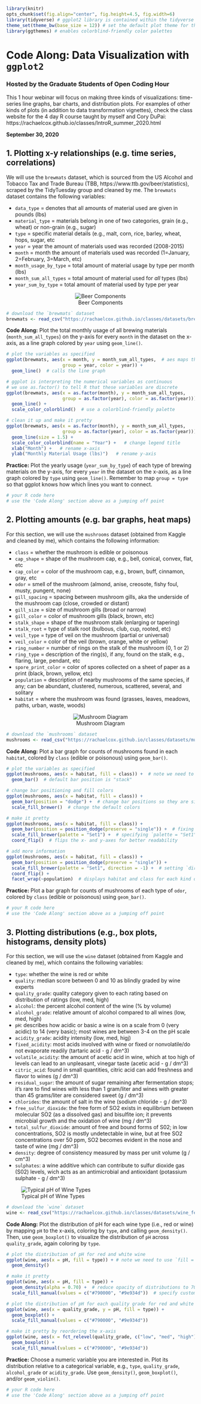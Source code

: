 ```r
library(knitr)
opts_chunk$set(fig.align="center", fig.height=4.5, fig.width=6)
library(tidyverse) # ggplot2 library is contained within the tidyverse
theme_set(theme_bw(base_size = 12)) # set the default plot theme for the ggplot2
library(ggthemes) # enables colorblind-friendly color palettes
```
# Code Along: Data Visualization with `ggplot2`
### Hosted by the Graduate Students of Open Coding Hour

This 1 hour webinar will focus on making three kinds of visualizations: time-series line graphs, bar charts, and distribution plots. For examples of other kinds of plots (in addition to data transformation vignettes), check the class website for the 4 day R course taught by myself and Cory DuPai: https://rachaelcox.github.io/classes/IntroR_summer_2020.html

**September 30, 2020**

## 1. Plotting x-y relationships (e.g. time series, correlations)

We will use the `brewmats` dataset, which is sourced from the US Alcohol and Tobacco Tax and Trade Bureau (TBB, https://www.ttb.gov/beer/statistics), scraped by the TidyTuesday group and cleaned by me. The `brewmats` dataset contains the following variables:

* `data_type` = denotes that all amounts of material used are given in pounds (lbs)
* `material_type` = materials belong in one of two categories, grain (e.g., wheat) or non-grain (e.g., sugar)
* `type` = specific material details (e.g., malt, corn, rice, barley, wheat, hops, sugar, etc
* `year` = year the amount of materials used was recorded (2008-2015)
* `month` = month the amount of materials used was recorded (1=January, 2=February, 3=March, etc)
* `month_usage_by_type` = total amount of material usage by type per month (lbs) 
* `month_sum_all_types` = total amount of material used for *all* types (lbs)
* `year_sum_by_type` = total amount of material used by type per year

<center>
![Beer Components](whats-in-beer.jpg)
</center>

```r
# download the `brewmats` dataset
brewmats <- read_csv("https://rachaelcox.github.io/classes/datasets/brewmats.csv")
```

**Code Along:** Plot the total monthly usage of all brewing materials (`month_sum_all_types`) on the y-axis for every `month` in the dataset on the x-axis, as a line graph colored by `year` using `geom_line()`.

```r
# plot the variables as specified
ggplot(brewmats, aes(x = month, y = month_sum_all_types,  # aes maps the variables
                     group = year, color = year)) +
  geom_line()  # calls the line graph

# ggplot is interpreting the numerical variables as continuous
# we use as.factor() to tell R that these variables are discrete
ggplot(brewmats, aes(x = as.factor(month), y = month_sum_all_types,
                     group = as.factor(year), color = as.factor(year))) +
  geom_line() +
  scale_color_colorblind()  # use a colorblind-friendly palette

# clean it up and make it pretty
ggplot(brewmats, aes(x = as.factor(month), y = month_sum_all_types,
                     group = as.factor(year), color = as.factor(year))) +
  geom_line(size = 1.5) +
  scale_color_colorblind(name = "Year") +   # change legend title
  xlab("Month") +   # rename x-axis
  ylab("Monthly Material Usage (lbs)")   # rename y-axis
```

**Practice:** Plot the yearly usage (`year_sum_by_type`) of each type of brewing materials on the y-axis, for every `year` in the dataset on the x-axis, as a line graph colored by `type` using `geom_line()`. Remember to map `group = type` so that ggplot knows how which lines you want to connect.

```r
# your R code here
# use the 'Code Along' section above as a jumping off point
```

## 2. Plotting amounts (e.g. bar graphs, heat maps)

For this section, we will use the `mushrooms` dataset (obtained from Kaggle and cleaned by me), which contains the following information:

* `class` = whether the mushroom is edible or poisonous
* `cap_shape` = shape of the mushroom cap, e.g., bell, conical, convex, flat, etc
* `cap_color` = color of the mushroom cap, e.g., brown, buff, cinnamon, gray, etc
* `odor` = smell of the mushroom (almond, anise, creosote, fishy foul, musty, pungent, none)
* `gill_spacing` = spacing between mushroom gills, aka the underside of the mushroom cap (close, crowded or distant)
* `gill_size` = size of mushroom gills (broad or narrow)
* `gill_color` = color of mushroom gills (black, brown, etc)
* `stalk_shape` = shape of the mushroom stalk (enlarging or tapering)
* `stalk_root` = type of stalk root (bulbous, club, cup, rooted, etc)
* `veil_type` = type of veil on the mushroom (partial or universal)
* `veil_color` = color of the veil (brown, orange, white or yellow)
* `ring_number` = number of rings on the stalk of the mushroom (0, 1 or 2)
* `ring_type` = description of the ring(s), if any, found on the stalk, e.g., flaring, large, pendant, etc
* `spore_print_color` = color of spores collected on a sheet of paper as a print (black, brown, yellow, etc)
* `population` = description of nearby mushrooms of the same species, if any; can be abundant, clustered, numerous, scattered, several, and solitary
* `habitat` = where the mushroom was found (grasses, leaves, meadows, paths, urban, waste, woods)

<center>
![Mushroom Diagram](parts-of-a-mushroom.gif)
</center>

```r
# download the `mushrooms` dataset
mushrooms <- read_csv("https://rachaelcox.github.io/classes/datasets/mushrooms.csv")
```

**Code Along:** Plot a bar graph for counts of mushrooms found in each `habitat`, colored by `class` (edible or poisonous) using `geom_bar()`.

```r
# plot the variables as specified
ggplot(mushrooms, aes(x = habitat, fill = class)) +  # note we need to use `fill =` instead of `color =` for this kind of plot
  geom_bar()  # default bar position is "stack"

# change bar positioning and fill colors
ggplot(mushrooms, aes(x = habitat, fill = class)) +
  geom_bar(position = "dodge") +  # change bar positions so they are side-by-side
  scale_fill_brewer()  # change the default colors

# make it pretty
ggplot(mushrooms, aes(x = habitat, fill = class)) +
  geom_bar(position = position_dodge(preserve = "single")) +  # fixing bar width requires this special function
  scale_fill_brewer(palette = "Set1") +  # specifying `palette = "Set1"` sets a qualitative color palette
  coord_flip()  # flips the x- and y-axes for better readability

# add more information
ggplot(mushrooms, aes(x = habitat, fill = class)) +
  geom_bar(position = position_dodge(preserve = "single")) +   
  scale_fill_brewer(palette = "Set1", direction = -1) +  # setting `direction = -1` reverses color assignment
  coord_flip() +
  facet_wrap(~population)  # displays habitat and class for each kind of population
```

**Practice:** Plot a bar graph for counts of mushrooms of each type of `odor`, colored by `class` (edible or poisonous) using `geom_bar()`. 

```r
# your R code here
# use the 'Code Along' section above as a jumping off point
```

## 3. Plotting distributions (e.g., box plots, histograms, density plots)

For this section, we will use the `wine` dataset (obtained from Kaggle and cleaned by me), which contains the following variables:

+ `type`: whether the wine is red or white
+ `quality`: median score between 0 and 10 as blindly graded by wine experts
+ `quality_grade`: quality category given to each rating based on distribution of ratings (low, med, high)
+ `alcohol`: the percent alcohol content of the wine (% by volume)
+ `alcohol_grade`: relative amount of alcohol compared to all wines (low, med, high)
+ `pH`: describes how acidic or basic a wine is on a scale from 0 (very acidic) to 14 (very basic); most wines are between 3-4 on the pH scale
+ `acidity_grade`: acidity intensity (low, med, higj)
+ `fixed_acidity`: most acids involved with wine or fixed or nonvolatile/do not evaporate readily (tartaric acid - g / dm^3)
+ `volatile_acidity`:  the amount of acetic acid in wine, which at too high of levels can lead to an unpleasant, vinegar taste (acetic acid - g / dm^3)
+ `citric_acid`: found in small quantities, citric acid can add freshness and flavor to wines (g / dm^3)
+ `residual_sugar`: the amount of sugar remaining after fermentation stops; it's rare to find wines with less than 1 gram/liter and wines with greater than 45 grams/liter are considered sweet (g / dm^3)
+ `chlorides`: the amount of salt in the wine (sodium chloride - g / dm^3)
+ `free_sulfur_dioxide`: the free form of SO2 exists in equilibrium between molecular SO2 (as a dissolved gas) and bisulfite ion; it prevents microbial growth and the oxidation of wine (mg / dm^3)
+ `total_sulfur_dioxide`: amount of free and bound forms of S02; in low concentrations, SO2 is mostly undetectable in wine, but at free SO2 concentrations over 50 ppm, SO2 becomes evident in the nose and taste of wine (mg / dm^3)
+ `density`: degree of consistency measured by mass per unit volume (g / cm^3)
+ `sulphates`: a wine additive which can contribute to sulfur dioxide gas (S02) levels, wich acts as an antimicrobial and antioxidant (potassium sulphate - g / dm^3)

![Typical pH of Wine Types](wine_pH.jpg)

```r
# download the `wine` dataset
wine <- read_csv("https://rachaelcox.github.io/classes/datasets/wine_features.csv")
```

**Code Along:** Plot the distribution of pH for each wine type (i.e., red or wine) by mapping `pH` to the x-axis, coloring by `type`, and calling `geom_density()`. Then, use `geom_boxplot()` to visualize the distribution of `pH` across `quality_grade`, again coloring by `type`.

```r
# plot the distribution of pH for red and white wine
ggplot(wine, aes(x = pH, fill = type)) + # note we need to use `fill =` instead of `color =` for this kind of plot
  geom_density()

# make it pretty
ggplot(wine, aes(x = pH, fill = type)) +
  geom_density(alpha = 0.70) +  # reduce opacity of distributions to 70%
  scale_fill_manual(values = c("#790000", "#9e934d"))  # specify custom colors

# plot the distribution of pH for each quality grade for red and white wine
ggplot(wine, aes(x = quality_grade, y = pH, fill = type)) +
  geom_boxplot() +
  scale_fill_manual(values = c("#790000", "#9e934d"))

# make it pretty by reordering the x-axis
ggplot(wine, aes(x = fct_relevel(quality_grade, c("low", "med", "high")), y = pH, fill = type)) +
  geom_boxplot() +
  scale_fill_manual(values = c("#790000", "#9e934d"))
```

**Practice:** Choose a numeric variable you are interested in. Plot its distribution relative to a categorical variable, e.g., `type`, `quality_grade`, `alcohol_grade` or `acidity_grade`. Use `geom_density()`, `geom_boxplot()`, and/or `geom_violin()`.

```r
# your R code here
# use the 'Code Along' section above as a jumping off point
```